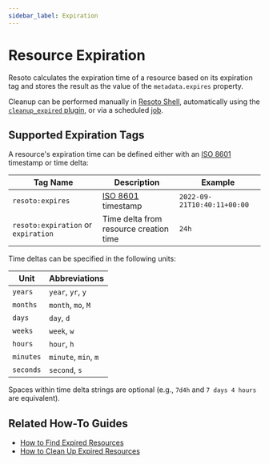 ```yaml
---
sidebar_label: Expiration
---
```


# Resource Expiration

Resoto calculates the expiration time of a resource based on its expiration tag and stores the result as the value of the `metadata.expires` property.

Cleanup can be performed manually in [Resoto Shell](../../reference/components/shell.mdx), automatically using the [`cleanup_expired` plugin](../../reference/components/plugins/cleanup_expired.mdx), or via a scheduled [job](../automation/index.mdx#jobs).

## Supported Expiration Tags

A resource's expiration time can be defined either with an [ISO 8601](https://iso.org/iso-8601-date-and-time-format.html) timestamp or time delta:

| Tag Name                            | Description                                                              | Example                     |
| ----------------------------------- | ------------------------------------------------------------------------ | --------------------------- |
| `resoto:expires`                    | [ISO 8601](https://iso.org/iso-8601-date-and-time-format.html) timestamp | `2022-09-21T10:40:11+00:00` |
| `resoto:expiration` or `expiration` | Time delta from resource creation time                                   | `24h`                       |

Time deltas can be specified in the following units:

| Unit      | Abbreviations        |
| --------- | -------------------- |
| `years`   | `year`, `yr`, `y`    |
| `months`  | `month`, `mo`, `M`   |
| `days`    | `day`, `d`           |
| `weeks`   | `week`, `w`          |
| `hours`   | `hour`, `h`          |
| `minutes` | `minute`, `min`, `m` |
| `seconds` | `second`, `s`        |

Spaces within time delta strings are optional (e.g., `7d4h` and `7 days 4 hours` are equivalent).

## Related How-To Guides

- [How to Find Expired Resources](../../how-to-guides/search/find-expired-resources.mdx)
- [How to Clean Up Expired Resources](../../how-to-guides/cleanup/clean-up-expired-resources.mdx)
